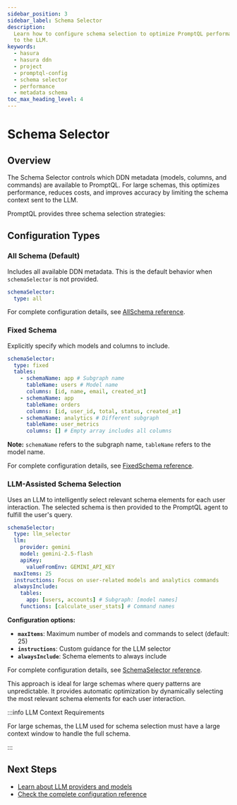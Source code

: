 ```yaml
---
sidebar_position: 3
sidebar_label: Schema Selector
description:
  Learn how to configure schema selection to optimize PromptQL performance and control which DDN metadata is available
  to the LLM.
keywords:
  - hasura
  - hasura ddn
  - project
  - promptql-config
  - schema selector
  - performance
  - metadata schema
toc_max_heading_level: 4
---
```


# Schema Selector

## Overview

The Schema Selector controls which DDN metadata (models, columns, and commands) are available to PromptQL. For large
schemas, this optimizes performance, reduces costs, and improves accuracy by limiting the schema context sent to the
LLM.

PromptQL provides three schema selection strategies:

## Configuration Types

### All Schema (Default)

Includes all available DDN metadata. This is the default behavior when `schemaSelector` is not provided.

```yaml title="All schema configuration"
schemaSelector:
  type: all
```

For complete configuration details, see
[AllSchema reference](/reference/metadata-reference/promptql-config.mdx#promptqlconfigv2-allschema).

### Fixed Schema

Explicitly specify which models and columns to include.

```yaml title="Fixed schema configuration"
schemaSelector:
  type: fixed
  tables:
    - schemaName: app # Subgraph name
      tableName: users # Model name
      columns: [id, name, email, created_at]
    - schemaName: app
      tableName: orders
      columns: [id, user_id, total, status, created_at]
    - schemaName: analytics # Different subgraph
      tableName: user_metrics
      columns: [] # Empty array includes all columns
```

**Note:** `schemaName` refers to the subgraph name, `tableName` refers to the model name.

For complete configuration details, see
[FixedSchema reference](/reference/metadata-reference/promptql-config.mdx#promptqlconfigv2-fixedschema).

### LLM-Assisted Schema Selection

Uses an LLM to intelligently select relevant schema elements for each user interaction. The selected schema is then
provided to the PromptQL agent to fulfill the user's query.

```yaml title="LLM-assisted schema selector configuration"
schemaSelector:
  type: llm_selector
  llm:
    provider: gemini
    model: gemini-2.5-flash
    apiKey:
      valueFromEnv: GEMINI_API_KEY
  maxItems: 25
  instructions: Focus on user-related models and analytics commands
  alwaysInclude:
    tables:
      app: [users, accounts] # Subgraph: [model names]
    functions: [calculate_user_stats] # Command names
```

**Configuration options:**

- **`maxItems`**: Maximum number of models and commands to select (default: 25)
- **`instructions`**: Custom guidance for the LLM selector
- **`alwaysInclude`**: Schema elements to always include

For complete configuration details, see
[SchemaSelector reference](/reference/metadata-reference/promptql-config.mdx#promptqlconfigv2-schemaselector).

This approach is ideal for large schemas where query patterns are unpredictable. It provides automatic optimization by
dynamically selecting the most relevant schema elements for each user interaction.

:::info LLM Context Requirements

For large schemas, the LLM used for schema selection must have a large context window to handle the full schema.

:::

## Next Steps

- [Learn about LLM providers and models](/project-configuration/promptql-config/providers.mdx)
- [Check the complete configuration reference](/reference/metadata-reference/promptql-config.mdx)
